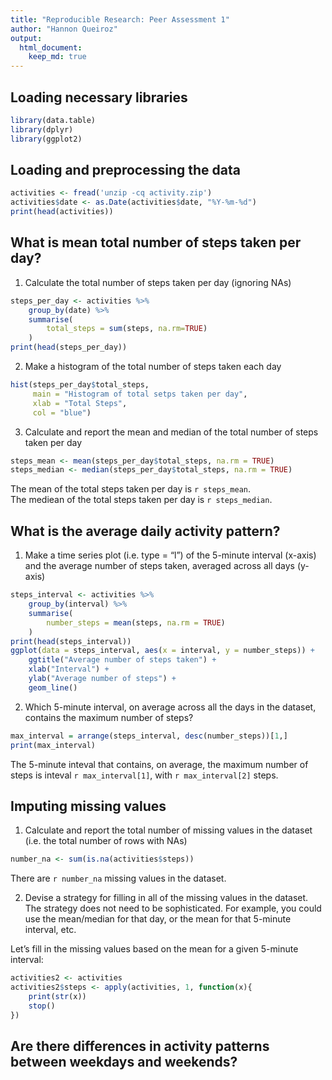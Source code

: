 ```yaml
---
title: "Reproducible Research: Peer Assessment 1"
author: "Hannon Queiroz"
output: 
  html_document:
    keep_md: true
---
```

## Loading necessary libraries
```r
library(data.table)
library(dplyr)
library(ggplot2)
```


## Loading and preprocessing the data
```r
activities <- fread('unzip -cq activity.zip')
activities$date <- as.Date(activities$date, "%Y-%m-%d")
print(head(activities))
```

## What is mean total number of steps taken per day?
1. Calculate the total number of steps taken per day (ignoring NAs)
```r
steps_per_day <- activities %>%
    group_by(date) %>%
    summarise(
        total_steps = sum(steps, na.rm=TRUE)    
    )
print(head(steps_per_day))
```

2. Make a histogram of the total number of steps taken each day
```r
hist(steps_per_day$total_steps,
     main = "Histogram of total setps taken per day",
     xlab = "Total Steps",
     col = "blue")
```

3. Calculate and report the mean and median of the total number of steps taken per day
```r
steps_mean <- mean(steps_per_day$total_steps, na.rm = TRUE)
steps_median <- median(steps_per_day$total_steps, na.rm = TRUE)
```
The mean of the total steps taken per day is `r steps_mean`.  
The mediean of the total steps taken per day is `r steps_median`.  


## What is the average daily activity pattern?
1. Make a time series plot (i.e. type = "l") of the 5-minute interval (x-axis) and the average number of steps taken, averaged across all days (y-axis)
```r
steps_interval <- activities %>%
    group_by(interval) %>%
    summarise(
        number_steps = mean(steps, na.rm = TRUE)
    )
print(head(steps_interval))
ggplot(data = steps_interval, aes(x = interval, y = number_steps)) + 
    ggtitle("Average number of steps taken") +
    xlab("Interval") +
    ylab("Average number of steps") +
    geom_line()
```


2. Which 5-minute interval, on average across all the days in the dataset, contains the maximum number of steps?
```r
max_interval = arrange(steps_interval, desc(number_steps))[1,]
print(max_interval)
```

The 5-minute inteval that contains, on average, the maximum number of steps is inteval `r max_interval[1]`, with `r max_interval[2]` steps.


## Imputing missing values
1. Calculate and report the total number of missing values in the dataset (i.e. the total number of rows with NAs)
```r
number_na <- sum(is.na(activities$steps))
```
There are `r number_na` missing values in the dataset.

2. Devise a strategy for filling in all of the missing values in the dataset. The strategy does not need to be sophisticated. For example, you could use the mean/median for that day, or the mean for that 5-minute interval, etc.

Let's fill in the missing values based on the mean for a given 5-minute interval:
```r
activities2 <- activities
activities2$steps <- apply(activities, 1, function(x){
    print(str(x))
    stop()
})
```





## Are there differences in activity patterns between weekdays and weekends?
